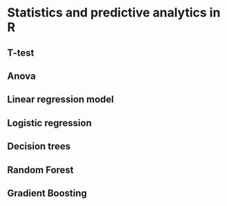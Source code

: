 # Statistics and predictive analytics in R


## T-test


## Anova

## Linear regression model


## Logistic regression

## Decision trees

## Random Forest

## Gradient Boosting